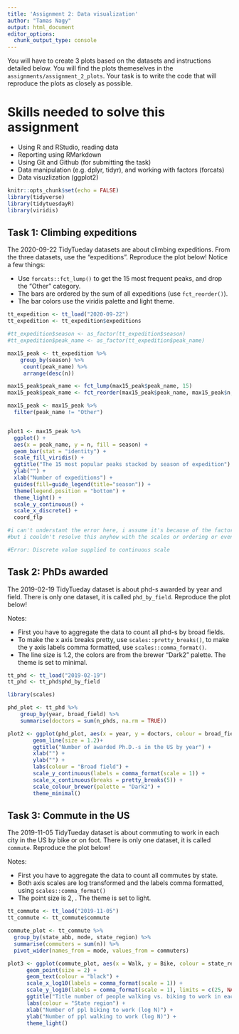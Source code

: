 ```yaml
---
title: 'Assignment 2: Data visualization'
author: "Tamas Nagy"
output: html_document
editor_options: 
  chunk_output_type: console
---
```


You will have to create 3 plots based on the datasets and instructions detailed below. You will find the plots themeselves in the `assignments/assignment_2_plots`. Your task is to write the code that will reproduce the plots as closely as possible.

# Skills needed to solve this assignment

-   Using R and RStudio, reading data
-   Reporting using RMarkdown
-   Using Git and Github (for submitting the task)
-   Data manipulation (e.g. dplyr, tidyr), and working with factors (forcats)
-   Data visuzlization (ggplot2)

```r
knitr::opts_chunk$set(echo = FALSE)
library(tidyverse)
library(tidytuesdayR)
library(viridis)
```

## Task 1: Climbing expeditions

The 2020-09-22 TidyTueday datasets are about climbing expeditions. From the three datasets, use the "expeditions". Reproduce the plot below! Notice a few things:

-   Use `forcats::fct_lump()` to get the 15 most frequent peaks, and drop the "Other" category.
-   The bars are ordered by the sum of all expeditions (use `fct_reorder()`).
-   The bar colors use the viridis palette and light theme.

```r
tt_expedition <- tt_load("2020-09-22")
tt_expedition <- tt_expedition$expeditions
```


```r

#tt_expedition$season <- as_factor(tt_expedition$season)
#tt_expedition$peak_name <- as_factor(tt_expedition$peak_name)

max15_peak <- tt_expedition %>%
    group_by(season) %>%
     count(peak_name) %>%
     arrange(desc(n))

max15_peak$peak_name <- fct_lump(max15_peak$peak_name, 15)
max15_peak$peak_name <- fct_reorder(max15_peak$peak_name, max15_peak$n, sum)

max15_peak <- max15_peak %>%
  filter(peak_name != "Other")


plot1 <- max15_peak %>%
  ggplot() + 
  aes(x = peak_name, y = n, fill = season) +
  geom_bar(stat = "identity") + 
  scale_fill_viridis() +
  ggtitle("The 15 most popular peaks stacked by season of expedition") + 
  ylab("") +
  xlab("Number of expeditions") +
  guides(fill=guide_legend(title="season")) +
  theme(legend.position = "bottom") +
  theme_light() +
  scale_y_continuous() +
  scale_x_discrete() +
  coord_flp

#i can't understant the error here, i assume it's because of the factor and identity statistics mess up 
#but i couldn't resolve this anyhow with the scales or ordering or even transfroming to characters

#Error: Discrete value supplied to continuous scale

```

## Task 2: PhDs awarded

The 2019-02-19 TidyTueday dataset is about phd-s awarded by year and field. There is only one dataset, it is called `phd_by_field`. Reproduce the plot below!

Notes:

-   First you have to aggregate the data to count all phd-s by broad fields.
-   To make the x axis breaks pretty, use `scales::pretty_breaks()`, to make the y axis labels comma formatted, use `scales::comma_format()`.
-   The line size is 1.2, the colors are from the brewer "Dark2" palette. The theme is set to minimal.

```r
tt_phd <- tt_load("2019-02-19")
tt_phd <- tt_phd$phd_by_field
```

```r
library(scales)

phd_plot <- tt_phd %>% 
    group_by(year, broad_field) %>%
    summarise(doctors = sum(n_phds, na.rm = TRUE))

plot2 <- ggplot(phd_plot, aes(x = year, y = doctors, colour = broad_field)) +
        geom_line(size = 1.2)+
        ggtitle("Number of awarded Ph.D.-s in the US by year") +
        xlab("") +
        ylab("") +
        labs(colour = "Broad field") +
        scale_y_continuous(labels = comma_format(scale = 1)) +
        scale_x_continuous(breaks = pretty_breaks(5)) +
        scale_colour_brewer(palette = "Dark2") +
        theme_minimal()
```

## Task 3: Commute in the US

The 2019-11-05 TidyTueday dataset is about commuting to work in each city in the US by bike or on foot. There is only one dataset, it is called `commute`. Reproduce the plot below!

Notes:

-   First you have to aggregate the data to count all commutes by state.
-   Both axis scales are log transformed and the labels comma formatted, using `scales::comma_format()`
-   The point size is 2, . The theme is set to light.

```r
tt_commute <- tt_load("2019-11-05")
tt_commute <- tt_commute$commute

```

```r
commute_plot <- tt_commute %>%
  group_by(state_abb, mode, state_region) %>%
  summarise(commuters = sum(n)) %>%
  pivot_wider(names_from = mode, values_from = commuters)

plot3 <- ggplot(commute_plot, aes(x = Walk, y = Bike, colour = state_region, label = state_abb)) + 
      geom_point(size = 2) +
      geom_text(colour = "black") +
      scale_x_log10(labels = comma_format(scale = 1)) +
      scale_y_log10(labels = comma_format(scale = 1), limits = c(25, NA)) +
      ggtitle("Title number of people walking vs. biking to work in each USA state") +
      labs(colour = "State region") + 
      xlab("Number of ppl biking to work (log N)") +
      ylab("Number of ppl walking to work (log N)") +
      theme_light()
```
